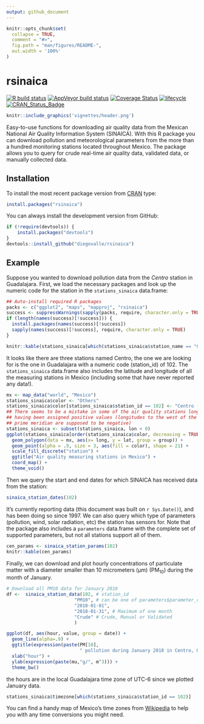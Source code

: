 ```yaml
---
output: github_document
---
```


<!-- README.md is generated from README.Rmd. Please edit that file -->

```r
knitr::opts_chunk$set(
  collapse = TRUE,
  comment = "#>",
  fig.path = "man/figures/README-",
  out.width = '100%'
)
```

# rsinaica

[![R build status](https://github.com/diegovalle/rsinaica/workflows/R-CMD-check/badge.svg)](https://github.com/diegovalle/rsinaica/actions)
[![AppVeyor build status](https://ci.appveyor.com/api/projects/status/p281myk561l2kxgt?svg=true)](https://ci.appveyor.com/project/diegovalle/rsinaica/branch/master) 
[![Coverage Status](https://img.shields.io/codecov/c/github/diegovalle/rsinaica/master.svg)](https://app.codecov.io/github/diegovalle/rsinaica?branch=master)
[![lifecycle](https://img.shields.io/badge/lifecycle-maturing-blue.svg)](https://lifecycle.r-lib.org/articles/stages.html)    
[![CRAN\_Status\_Badge](https://www.r-pkg.org/badges/version-ago/rsinaica)](https://cran.r-project.org/package=rsinaica)

```r
knitr::include_graphics('vignettes/header.png')
```

Easy-to-use functions for downloading air quality data from the Mexican National 
Air Quality Information System (SINAICA). With this R package you can download pollution 
and meteorological parameters from the more than a hundred monitoring stations located throughout Mexico. The package allows you to query for crude real-time air quality data, validated data, or manually collected data.

## Installation

To install the most recent package version from [CRAN](https://cran.r-project.org/package=rsinaica) type:

```r
install.packages("rsinaica")
```

You can always install the development version from GitHub:

```r
if (!require(devtools)) {
    install.packages("devtools")
}
devtools::install_github("diegovalle/rsinaica")
```

## Example

Suppose you wanted to download pollution data from the _Centro_ station in
Guadalajara. First, we load the necessary packages and look up the numeric code
for the station in the `stations_sinaica` data.frame:

```r
## Auto-install required R packages
packs <- c("ggplot2", "maps", "mapproj", "rsinaica")
success <- suppressWarnings(sapply(packs, require, character.only = TRUE))
if (length(names(success)[!success])) {
  install.packages(names(success)[!success])
  sapply(names(success)[!success], require, character.only = TRUE)
}

knitr::kable(stations_sinaica[which(stations_sinaica$station_name == "Centro"), 1:6])
```

It looks like there are three stations named Centro, the one we are looking for is the one in Guadalajara with a numeric code (station_id) of 102. The ```stations_sinaica``` data.frame also includes the latitude and longitude of all the measuring stations in Mexico (including some that have never reported any data!).

```r
mx <- map_data("world", "Mexico")
stations_sinaica$color <- "Others"
stations_sinaica$color[stations_sinaica$station_id == 102] <- "Centro (102)"
## There seems to be a mistake in some of the air quality stations longitudes
## having been assigned positive values (longitudes to the west of the
## prime meridian are supposed to be negative)
stations_sinaica <- subset(stations_sinaica, lon < 0)
ggplot(stations_sinaica[order(stations_sinaica$color, decreasing = TRUE),], aes(lon, lat)) + 
  geom_polygon(data = mx, aes(x= long, y = lat, group = group)) +
  geom_point(alpha = .9, size = 3, aes(fill = color), shape = 21) + 
  scale_fill_discrete("station") +
  ggtitle("Air quality measuring stations in Mexico") +
  coord_map() + 
  theme_void()
```

Then we query the start and end dates for which SINAICA has received data from the station:

```r
sinaica_station_dates(102)
```

It's currently reporting data (this document was built on `r Sys.Date()`), and has been doing so since 1997. We can also query which type of parameters (pollution, wind, solar radiation, etc) the station has sensors for. Note that the package also includes a ```parameters```
data.frame with the complete set of supported parameters, but not all stations support all of them.

```r
cen_params <- sinaica_station_params(102)
knitr::kable(cen_params)
```

Finally, we can download and plot hourly concentrations of particulate matter with a diameter smaller than 10 micrometers (μm) (PM<sub>10</sub>) during the month of January.

```r
# Download all PM10 data for January 2018
df <-  sinaica_station_data(102, # station_id
                         "PM10", # can be one of parameters$parameter_code
                         "2018-01-01", 
                         "2018-01-31", # Maximum of one month
                         "Crude" # Crude, Manual or Validated
                         )

ggplot(df, aes(hour, value, group = date)) +
  geom_line(alpha=.9) +
  ggtitle(expression(paste(PM[10],
                           " pollution during January 2018 in Centro, Guadalajara, by hour"))) +
  xlab("hour") +
  ylab(expression(paste(mu,"g/", m^3))) +
  theme_bw()
```


the hours are in the local Guadalajara time zone of UTC-6 since we plotted January data.

```r
stations_sinaica$timezone[which(stations_sinaica$station_id == 102)]
```

You can find a handy map of Mexico's time zones from [Wikipedia](https://en.wikipedia.org/wiki/Time_in_Mexico) to help you with any time conversions you might need.
